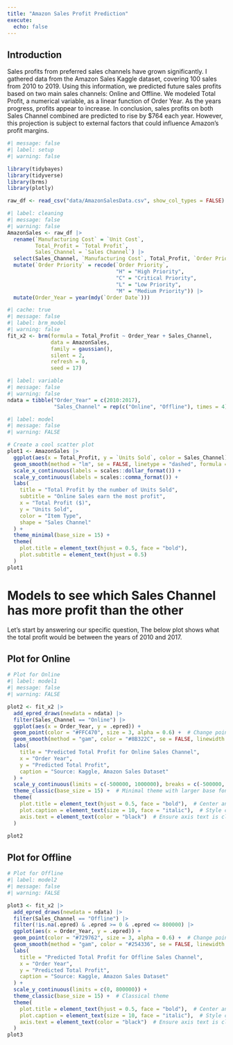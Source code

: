 ```yaml
---
title: "Amazon Sales Profit Prediction"
execute: 
  echo: false
---
```


## Introduction 

Sales profits from preferred sales channels have grown significantly. I gathered data from the Amazon Sales Kaggle dataset, covering 100 sales from 2010 to 2019. Using this information, we predicted future sales profits based on two main sales channels: Online and Offline. We modeled Total Profit, a numerical variable, as a linear function of Order Year. As the years progress, profits appear to increase. In conclusion, sales profits on both Sales Channel combined are predicted to rise by $764 each year. However, this projection is subject to external factors that could influence Amazon's profit margins.

```r
#| message: false
#| label: setup
#| warning: false

library(tidybayes)
library(tidyverse)
library(brms)
library(plotly)
```

```r
raw_df <- read_csv("data/AmazonSalesData.csv", show_col_types = FALSE)
```

```r
#| label: cleaning
#| message: false
#| warning: false
AmazonSales <- raw_df |>
  rename(`Manufacturing Cost` = `Unit Cost`,
         Total_Profit = `Total Profit`,
         Sales_Channel = `Sales Channel`) |>
  select(Sales_Channel, `Manufacturing Cost`, Total_Profit, `Order Priority`, `Order Date`, `Units Sold`) |> 
  mutate(`Order Priority` = recode(`Order Priority`,
                                   "H" = "High Priority",
                                   "C" = "Critical Priority",
                                   "L" = "Low Priority",
                                   "M" = "Medium Priority")) |>
  mutate(Order_Year = year(mdy(`Order Date`)))
```

```r
#| cache: true
#| message: false
#| label: brm_model
#| warning: false
fit_x2 <- brm(formula = Total_Profit ~ Order_Year + Sales_Channel,
              data = AmazonSales,
              family = gaussian(),
              silent = 2,
              refresh = 0,
              seed = 17)
```

```r
#| label: variable
#| message: false
#| warning: false
ndata = tibble("Order_Year" = c(2010:2017),
               "Sales_Channel" = rep(c("Online", "Offline"), times = 4))
```

```r
#| label: model
#| message: false
#| warning: FALSE

# Create a cool scatter plot
plot1 <- AmazonSales |>
  ggplot(aes(x = Total_Profit, y = `Units Sold`, color = Sales_Channel)) +
  geom_smooth(method = "lm", se = FALSE, linetype = "dashed", formula = y ~ x) + 
  scale_x_continuous(labels = scales::dollar_format()) + 
  scale_y_continuous(labels = scales::comma_format()) + 
  labs(
    title = "Total Profit by the number of Units Sold",
    subtitle = "Online Sales earn the most profit",
    x = "Total Profit ($)",
    y = "Units Sold",
    color = "Item Type",
    shape = "Sales Channel"
  ) +
  theme_minimal(base_size = 15) +
  theme(
    plot.title = element_text(hjust = 0.5, face = "bold"),
    plot.subtitle = element_text(hjust = 0.5)
  )
plot1
```

# Models to see which Sales Channel has more profit than the other

Let's start by answering our specific question,
The below plot shows what the total profit would be between the years of 2010 and 2017.

## Plot for Online
```r
# Plot for Online
#| label: model1
#| message: false
#| warning: FALSE

plot2 <- fit_x2 |>
  add_epred_draws(newdata = ndata) |>
  filter(Sales_Channel == "Online") |>
  ggplot(aes(x = Order_Year, y = .epred)) +
  geom_point(color = "#FFC470", size = 3, alpha = 0.6) +  # Change point color and size
  geom_smooth(method = "gam", color = "#8B322C", se = FALSE, linewidth = 1, formula = y ~ x) +  # Smooth line customization
  labs(
    title = "Predicted Total Profit for Online Sales Channel",
    x = "Order Year",
    y = "Predicted Total Profit",
    caption = "Source: Kaggle, Amazon Sales Dataset"
  ) +
  scale_y_continuous(limits = c(-500000, 1000000), breaks = c(-500000, 0, 500000, 1000000)) +
  theme_classic(base_size = 15) +  # Minimal theme with larger base font size
  theme(
    plot.title = element_text(hjust = 0.5, face = "bold"),  # Center and bold title
    plot.caption = element_text(size = 10, face = "italic"),  # Style caption
    axis.text = element_text(color = "black")  # Ensure axis text is clear
  )

plot2
```

## Plot for Offline

```r
# Plot for Offline
#| label: model2
#| message: false
#| warning: FALSE

plot3 <- fit_x2 |>
  add_epred_draws(newdata = ndata) |>
  filter(Sales_Channel == "Offline") |>
  filter(!is.na(.epred) & .epred >= 0 & .epred <= 800000) |>
  ggplot(aes(x = Order_Year, y = .epred)) +
  geom_point(color = "#729762", size = 3, alpha = 0.6) +  # Change point color and size
  geom_smooth(method = "gam", color = "#254336", se = FALSE, linewidth = 1, formula = y ~ x) +  # Smooth line customization
  labs(
    title = "Predicted Total Profit for Offline Sales Channel",
    x = "Order Year",
    y = "Predicted Total Profit",
    caption = "Source: Kaggle, Amazon Sales Dataset"
  ) +
  scale_y_continuous(limits = c(0, 800000)) +
  theme_classic(base_size = 15) +  # Classical theme 
  theme(
    plot.title = element_text(hjust = 0.5, face = "bold"),  # Center and bold title
    plot.caption = element_text(size = 10, face = "italic"),  # Style caption
    axis.text = element_text(color = "black")  # Ensure axis text is clear
  )
plot3
```
